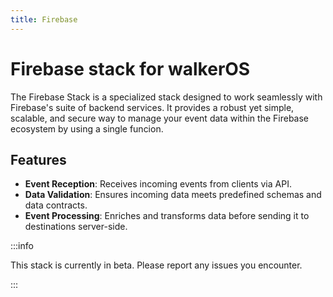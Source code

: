 ```yaml
---
title: Firebase
---
```


# Firebase stack for walkerOS

The Firebase Stack is a specialized stack designed to work seamlessly with
Firebase's suite of backend services. It provides a robust yet simple, scalable,
and secure way to manage your event data within the Firebase ecosystem by using
a single funcion.

## Features

- **Event Reception**: Receives incoming events from clients via API.
- **Data Validation**: Ensures incoming data meets predefined schemas and data
  contracts.
- **Event Processing**: Enriches and transforms data before sending it to
  destinations server-side.

:::info

This stack is currently in beta. Please report any issues you encounter.

:::
